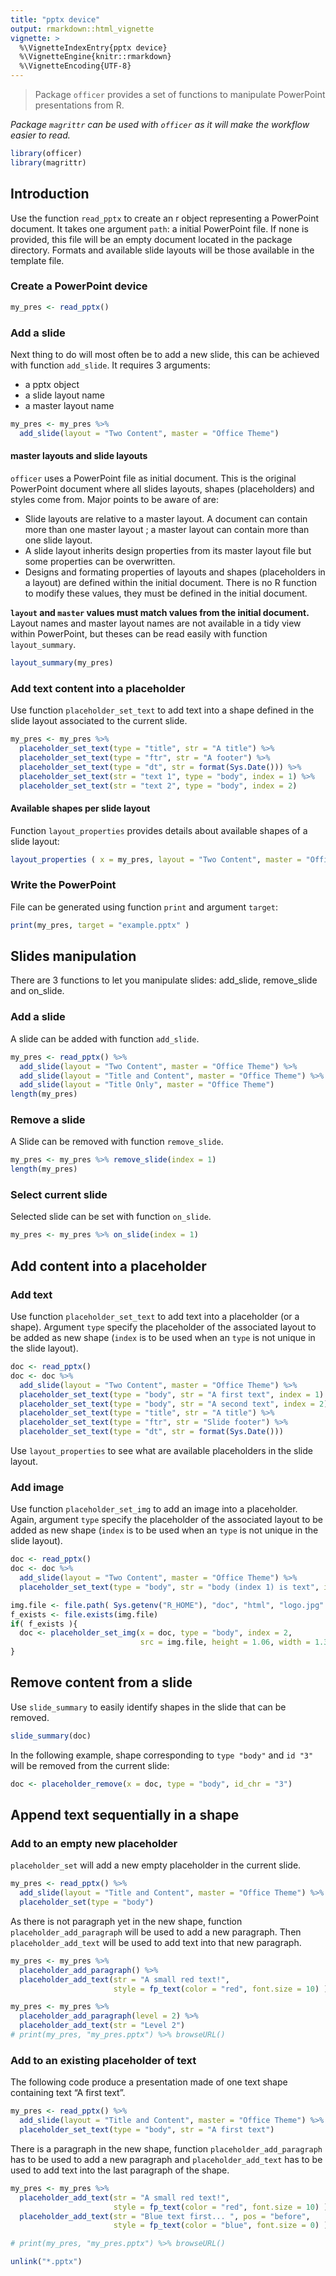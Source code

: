 ```yaml
---
title: "pptx device"
output: rmarkdown::html_vignette
vignette: >
  %\VignetteIndexEntry{pptx device}
  %\VignetteEngine{knitr::rmarkdown}
  %\VignetteEncoding{UTF-8}
---
```


> Package `officer` provides a set of functions to manipulate PowerPoint presentations from R.

*Package `magrittr` can be used with `officer` as it will make the workflow easier to read.*

```r
library(officer)
library(magrittr)
```

## Introduction

Use the function `read_pptx` to create an r object representing a PowerPoint document.
It takes one argument `path`: a initial PowerPoint file. If none is provided, this file will be an empty document
located in the package directory. Formats and available slide layouts will be those available in the template file.

### Create a PowerPoint device

```r
my_pres <- read_pptx() 
```

### Add a slide

Next thing to do will most often be to add a new slide, this can be achieved with function `add_slide`. It requires 3 arguments: 

- a pptx object
- a slide layout name
- a master layout name

```r
my_pres <- my_pres %>% 
  add_slide(layout = "Two Content", master = "Office Theme")
```

#### master layouts and slide layouts

`officer` uses a PowerPoint file as initial document. This is the original
PowerPoint document where all slides layouts, shapes (placeholders) and
styles come from. Major points to be aware of are:

* Slide layouts are relative to a master layout. A document can contain more than one 
master layout ; a master layout can contain more than one slide layout. 
* A slide layout inherits design properties from its master layout file but 
some properties can be overwritten.
* Designs and formating properties of layouts and shapes (placeholders 
in a layout) are defined within the initial document. There is no R function 
to modify these values, they must be defined in the initial document.

**`layout` and `master` values must match values from the initial document.** 
Layout names and master layout names are not available in a tidy view within PowerPoint, but theses can be read easily with function `layout_summary`.

```r
layout_summary(my_pres)
```

### Add text content into a placeholder

Use function `placeholder_set_text` to add text into a shape defined in the slide layout associated to the current slide.

```r
my_pres <- my_pres %>% 
  placeholder_set_text(type = "title", str = "A title") %>%
  placeholder_set_text(type = "ftr", str = "A footer") %>%
  placeholder_set_text(type = "dt", str = format(Sys.Date())) %>%
  placeholder_set_text(str = "text 1", type = "body", index = 1) %>%
  placeholder_set_text(str = "text 2", type = "body", index = 2)
```

#### Available shapes per slide layout

Function `layout_properties` provides details about available shapes of a slide layout:

```r
layout_properties ( x = my_pres, layout = "Two Content", master = "Office Theme" ) %>% head()
```

### Write the PowerPoint

File can be generated using function `print` and argument `target`:

```r
print(my_pres, target = "example.pptx" )
```

## Slides manipulation

There are 3 functions to let you manipulate slides: add_slide, remove_slide and on_slide.

### Add a slide 

A slide can be added with function `add_slide`.

```r
my_pres <- read_pptx() %>% 
  add_slide(layout = "Two Content", master = "Office Theme") %>% 
  add_slide(layout = "Title and Content", master = "Office Theme") %>% 
  add_slide(layout = "Title Only", master = "Office Theme")
length(my_pres)
```

### Remove a slide 

A Slide can be removed with function `remove_slide`.

```r
my_pres <- my_pres %>% remove_slide(index = 1)
length(my_pres)
```

### Select current slide 

Selected slide can be set with function `on_slide`. 

```r
my_pres <- my_pres %>% on_slide(index = 1)
```

## Add content into a placeholder

### Add text

Use function `placeholder_set_text` to add text into a placeholder (or a shape). 
Argument `type` specify the placeholder of the associated layout to be 
added as new shape (`index` is to be used when an `type` is not unique 
in the slide layout).

```r
doc <- read_pptx() 
doc <- doc %>%
  add_slide(layout = "Two Content", master = "Office Theme") %>%
  placeholder_set_text(type = "body", str = "A first text", index = 1) %>%
  placeholder_set_text(type = "body", str = "A second text", index = 2) %>%
  placeholder_set_text(type = "title", str = "A title") %>%
  placeholder_set_text(type = "ftr", str = "Slide footer") %>%
  placeholder_set_text(type = "dt", str = format(Sys.Date()))
```

Use `layout_properties` to see what are available placeholders in the slide layout. 

### Add image

Use function `placeholder_set_img` to add an image into a placeholder. Again, 
argument `type` specify the placeholder of the associated layout to be added 
as new shape (`index` is to be used when an `type` is not unique in the slide layout).

```r
doc <- read_pptx() 
doc <- doc %>%
  add_slide(layout = "Two Content", master = "Office Theme") %>%
  placeholder_set_text(type = "body", str = "body (index 1) is text", index = 1)

img.file <- file.path( Sys.getenv("R_HOME"), "doc", "html", "logo.jpg" )
f_exists <- file.exists(img.file)
if( f_exists ){
  doc <- placeholder_set_img(x = doc, type = "body", index = 2,
                             src = img.file, height = 1.06, width = 1.39 )
}
```


## Remove content from a slide

Use `slide_summary` to easily identify shapes in the slide that can be removed.

```r
slide_summary(doc)
```

In the following example, shape corresponding to `type "body"` and `id "3"` will be removed from the 
current slide:

```r
doc <- placeholder_remove(x = doc, type = "body", id_chr = "3")
```


## Append text sequentially in a shape

### Add to an empty new placeholder

`placeholder_set` will add a new empty placeholder in the current slide. 

```r
my_pres <- read_pptx() %>% 
  add_slide(layout = "Title and Content", master = "Office Theme") %>% 
  placeholder_set(type = "body")
```

As there is not paragraph yet in the new shape, function `placeholder_add_paragraph` will be used to add a new paragraph. Then `placeholder_add_text` will be used to add text into that 
new paragraph.

```r
my_pres <- my_pres %>% 
  placeholder_add_paragraph() %>%
  placeholder_add_text(str = "A small red text!", 
                       style = fp_text(color = "red", font.size = 10) ) 

my_pres <- my_pres %>% 
  placeholder_add_paragraph(level = 2) %>%
  placeholder_add_text(str = "Level 2")
# print(my_pres, "my_pres.pptx") %>% browseURL()
```

### Add to an existing placeholder of text

The following code produce a presentation made of one text shape containing text "A first text".

```r
my_pres <- read_pptx() %>% 
  add_slide(layout = "Title and Content", master = "Office Theme") %>% 
  placeholder_set_text(type = "body", str = "A first text")
```

There is a paragraph in the new shape, function `placeholder_add_paragraph` has to be used to add a new paragraph and `placeholder_add_text` has to be used to add text into the 
last paragraph of the shape.

```r
my_pres <- my_pres %>% 
  placeholder_add_text(str = "A small red text!", 
                       style = fp_text(color = "red", font.size = 10) ) %>% 
  placeholder_add_text(str = "Blue text first... ", pos = "before",
                       style = fp_text(color = "blue", font.size = 0) )

# print(my_pres, "my_pres.pptx") %>% browseURL()
```


```r
unlink("*.pptx")
```

